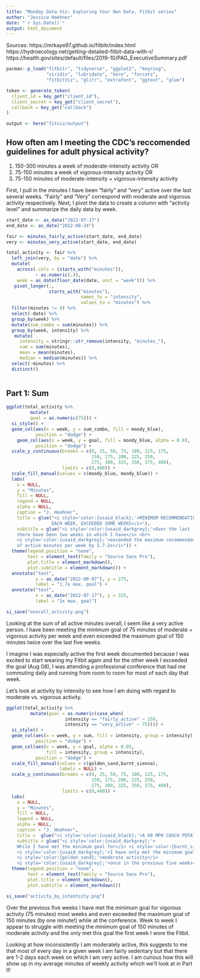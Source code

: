 ```yaml
---
title: "Monday Data Viz: Exploring Your Own Data, Fitbit series"
author: "Jessica Hoehner"
date: "`r Sys.Date()`"
output: html_document
---
```


Sources: 
https://mrkaye97.github.io/fitbitr/index.html
https://hydroecology.net/getting-detailed-fitbit-data-with-r/
https://health.gov/sites/default/files/2019-10/PAG_ExecutiveSummary.pdf

```r
pacman::p_load("fitbitr", "tidyverse", "ggplot2", "keyring", 
               "viridis", "lubridate", "here", "forcats", 
               "fitbitViz", "glitr", "extrafont", "ggtext", "glue")

token <- generate_token(
  client_id = key_get("client_id"),
  client_secret = key_get("client_secret"),
  callback = key_get("callback")
)

output <- here("fitviz/output")

```

## How often am I meeting the CDC's reccomended guidelines for adult physical activity?

1. 150-300 minutes a week of moderate-intensity activity OR
2. 75-150 minutes a week of vigorous-intensity activity OR
3. 75-150 minutes of moderate-intensity + vigorous-intensity activity 

First, I pull in the minutes I have been "fairly" and "very" active over the
last several weeks. "Fairly" and "Very" correspond with moderate and vigorous 
activity respectively. Next, I pivot the data to create a column with 
"activity level" and summarize the daily data by week.

```r

start_date <- as_date("2022-07-17")
end_date <- as_date("2022-08-24")

fair <- minutes_fairly_active(start_date, end_date)
very <- minutes_very_active(start_date, end_date)

total_activity <- fair %>%
  left_join(very, by = "date") %>%
  mutate(
    across(.cols = (starts_with("minutes")), 
           ~ as.numeric(.)), 
    week = as_date(floor_date(date, unit = "week"))) %>%
   pivot_longer(., 
                starts_with("minutes"), 
                            names_to = "intensity", 
                            values_to = "minutes") %>%
  filter(minutes != 0) %>%
  select(-date) %>%
  group_by(week) %>%
  mutate(sum_combo = sum(minutes)) %>%
  group_by(week, intensity) %>%
   mutate(
     intensity = stringr::str_remove(intensity, "minutes_"),
     sum = sum(minutes), 
     mean = mean(minutes),
     median = median(minutes)) %>%
  select(-minutes) %>%
  distinct()
 
```

## Part 1: Sum

```r

ggplot(total_activity %>%
         mutate(
         goal = as.numeric(75))) +
  si_style() +
  geom_col(aes(x = week, y = sum_combo, fill = moody_blue), 
           position = "dodge") +
    geom_col(aes(x = week, y = goal, fill = moody_blue, alpha = 0.8), 
           position = "dodge") +
  scale_y_continuous(breaks = c(0, 25, 50, 75, 100, 125, 175, 
                                150, 175, 200, 225, 250, 
                                275, 300, 325, 350, 375, 400), 
                     limits = c(0,400)) +
  scale_fill_manual(values = c(moody_blue, moody_blue)) +
  labs(
    x = NULL, 
    y = "Minutes",
    fill = NULL,
    legend = NULL, 
    alpha = NULL, 
    caption = "J. Hoehner",
    title = glue("<i style='color:{usaid_black};'>MINIMUM RECOMMENDATIONS MET 
                 EACH WEEK, EXCEEDED SOME WEEKS</i>"), 
    subtitle = glue("<i style='color:{usaid_darkgrey};'>Over the last five weeks 
    there have been two weeks in which I have</i> <br> 
    <i style='color:{usaid_darkgrey};'>exceeded the maximum recommended number 
    of active minutes per week by 1.7-2x</i>")) +
  theme(legend.position = "none", 
        text = element_text(family = "Source Sans Pro"),
        plot.title = element_markdown(), 
        plot.subtitle = element_markdown()) +
  annotate("text", 
           x = as_date("2022-08-07"), y = 275, 
           label = "1.7x max. goal") +
  annotate("text", 
           x = as_date("2022-07-17"), y = 325, 
           label = "2x max. goal")

si_save("overall_activity.png")

```
Looking at the sum of all active minutes overall, I seem like a very active person.
I have been meeting the minimum goal of 75 minutes of moderate + vigorous activity 
per week and even exceeded the maximum goal of 150 minutes twice over the last five weeks.

I imagine I was especially active the first week documented because
I was excited to start wearing my Fitbit again and for the other week I exceeded
the goal (Aug 08), I was attending a professional conference that had me 
commuting daily and running from room to room for most of each day that week. 

Let's look at activity by intensity to see how I am doing with regard to moderate
vs. vigorous activity.

```r

ggplot(total_activity %>%
         mutate(goal = as.numeric(case_when(
                      intensity == "fairly_active" ~ 150, 
                      intensity == "very_active" ~ 75)))) +
  si_style() +
  geom_col(aes(x = week, y = sum, fill = intensity, group = intensity), 
           position = "dodge") +
  geom_col(aes(x = week, y = goal, alpha = 0.05, 
               fill = intensity, group = intensity), 
           position = "dodge") +
  scale_fill_manual(values = c(golden_sand,burnt_sienna),
                    labels = NULL) +
  scale_y_continuous(breaks = c(0, 25, 50, 75, 100, 125, 175, 
                                150, 175, 200, 225, 250, 
                                275, 300, 325, 350, 375, 400), 
                     limits = c(0,400)) +
  labs(
    x = NULL, 
    y = "Minutes",
    fill = NULL,
    legend = NULL, 
    alpha = NULL, 
    caption = "J. Hoehner",
    title =  glue("<i style='color:{usaid_black};'>A 60 MPH COUCH POTATO</i>"), 
    subtitle = glue("<i style='color:{usaid_darkgrey};'>
    While I have met the minimum goal for</i> <i style='color:{burnt_sienna};'>vigorous actvity</i> <i style='color:{usaid_darkgrey};'>most weeks,</i> <br> 
    <i style='color:{usaid_darkgrey};'>I have only met the minimum goal for</i> 
    <i style='color:{golden_sand};'>moderate activity</i>
    <i style='color:{usaid_darkgrey};'>once in the previous five weeks</i>")) +
  theme(legend.position = "none", 
        text = element_text(family = "Source Sans Pro"),
        plot.title = element_markdown(), 
        plot.subtitle = element_markdown())

si_save("activity_by_intentsity.png")

```

Over the previous five weeks I have met the minimum goal for vigorous activity (75 minutes) 
most weeks and even exceeded the maximum goal of 150 minutes (by one minute!) while at the conference. 
Week to week I appear to struggle with meeting the minimum goal of 150 minutes of moderate 
activity and the only met this goal the first week I wore the Fitbit.

Looking at how inconsistently I am moderately active, this suggests to me 
that most of every day in a given week I am fairly sedentary but that there
are 1-2 days each week on which I am very active. I am curious how this will 
show up in my average minutes of weekly activity which we'll look at in Part II!